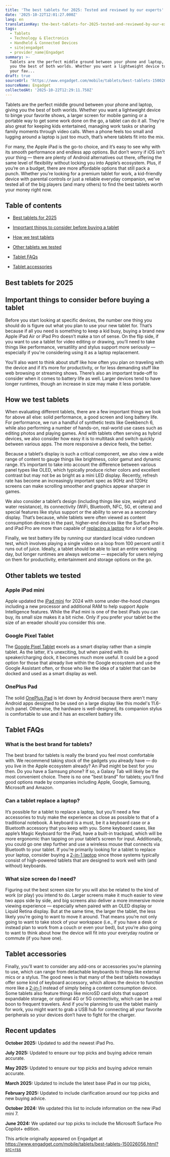 ```yaml
---
title: 'The best tablets for 2025: Tested and reviewed by our experts'
date: '2025-10-22T12:01:27.000Z'
lang: en
translationKey: the-best-tablets-for-2025-tested-and-reviewed-by-our-experts
tags:
  - Tablets
  - Technology & Electronics
  - Handheld & Connected Devices
  - site|engadget
  - provider_name|Engadget
summary: >-
  Tablets are the perfect middle ground between your phone and laptop, giving
  you the best of both worlds. Whether you want a lightweight device to binge
  your fav...
draft: true
sourceUrl: 'https://www.engadget.com/mobile/tablets/best-tablets-150026056.html?src=rss'
sourceName: Engadget
collectedAt: '2025-10-22T12:29:11.758Z'
---
```

Tablets are the perfect middle ground between your phone and laptop, giving you the best of both worlds. Whether you want a lightweight device to binge your favorite shows, a larger screen for mobile gaming or a portable way to get some work done on the go, a tablet can do it all. They’re also great for keeping kids entertained, managing work tasks or sharing family moments through video calls. When a phone feels too small and lugging around a laptop is just too much, that’s where tablets fit into the mix.  
  
For many, the Apple iPad is the go-to choice, and it’s easy to see why with its smooth performance and endless app options. But don’t worry if iOS isn’t your thing — there are plenty of Android alternatives out there, offering the same level of flexibility without locking you into Apple’s ecosystem. Plus, if you’re on a budget, there are more affordable options that still pack a punch. Whether you’re looking for a premium tablet for work, a kid-friendly device with parental controls or just a reliable everyday companion, we’ve tested all of the big players (and many others) to find the best tablets worth your money right now.

## Table of contents

*   [Best tablets for 2025](#jump-link-best-tablets-for-2025)
    
*   [Important things to consider before buying a tablet](#jump-link-important-things-to-consider-before-buying-a-tablet)
    
*   [How we test tablets](#jump-link-how-we-test-tablets)
    
*   [Other tablets we tested](#jump-link-other-tablets-we-tested)
    
*   [Tablet FAQs](#jump-link-tablet-faqs)
    
*   [Tablet accessories](#jump-link-tablet-accessories)
    

## Best tablets for 2025

## Important things to consider before buying a tablet

Before you start looking at specific devices, the number one thing you should do is figure out what you plan to use your new tablet for. That’s because if all you need is something to keep a kid busy, buying a brand new Apple iPad Air or iPad Pro doesn’t make a ton of sense. On the flip side, if you want to use a tablet for video editing or drawing, you’ll need to take things like performance, versatility and stylus support more seriously — especially if you're considering using it as a laptop replacement.

You’ll also want to think about stuff like how often you plan on traveling with the device and if it’s more for productivity, or for less demanding stuff like web browsing or streaming shows. There’s also an important trade-off to consider when it comes to battery life as well. Larger devices tend to have longer runtimes, though an increase in size may make it less portable.

## How we test tablets

When evaluating different tablets, there are a few important things we look for above all else: solid performance, a good screen and long battery life. For performance, we run a handful of synthetic tests like Geekbench 6, while also performing a number of hands-on, real-world use cases such as editing photos and playing games. And with tablets often serving as hybrid devices, we also consider how easy it is to multitask and switch quickly between various apps. The more responsive a device feels, the better.

Because a tablet’s display is such a critical component, we also view a wide range of content to gauge things like brightness, color gamut and dynamic range. It’s important to take into account the difference between various panel types like OLED, which typically produce richer colors and excellent contrast but may not be as bright as a mini LED display. Recently, refresh rate has become an increasingly important spec as 90Hz and 120Hz screens can make scrolling smoother and graphics appear sharper in games.

We also consider a tablet’s design (including things like size, weight and water resistance), its connectivity (WiFi, Bluetooth, NFC, 5G, et cetera) and special features like stylus support or the ability to serve as a secondary display. That’s because, while tablets were often viewed as content consumption devices in the past, higher-end devices like the Surface Pro and iPad Pro are more than capable of [replacing a laptop](https://www.engadget.com/the-best-2-in-1-laptops-for-2023-155052641.html) for a lot of people.

Finally, we test battery life by running our standard local video rundown test, which involves playing a single video on a loop from 100 percent until it runs out of juice. Ideally, a tablet should be able to last an entire working day, but longer runtimes are always welcome — especially for users relying on them for productivity, entertainment and storage options on the go.

## Other tablets we tested

### Apple iPad mini

Apple updated the [iPad mini](https://www.engadget.com/mobile/tablets/ipad-mini-7-review-safe-boring-and-everything-i-want-in-a-small-tablet-130039378.html) for 2024 with some under-the-hood changes including a new processor and additional RAM to help support Apple Intelligence features. While the iPad mini is one of the best iPads you can buy, its small size makes it a bit niche. Only if you prefer your tablet be the size of an ereader should you consider this one.

### Google Pixel Tablet

The [Google Pixel Tablet](https://www.engadget.com/google-pixel-tablet-review-clever-accessories-transform-an-unexciting-tablet-070147119.html) excels as a smart display rather than a simple tablet. As the latter, it's unexciting, but when paired with its speaker/charging dock, it becomes much more useful. It could be a good option for those that already live within the Google ecosystem and use the Google Assistant often, or those who like the idea of a tablet that can be docked and used as a smart display as well.

### OnePlus Pad

The solid [OnePlus Pad](https://www.engadget.com/oneplus-pad-review-solid-hardware-thats-let-down-by-android-130039695.html) is let down by Android because there aren't many Android apps designed to be used on a large display like this model's 11.6-inch panel. Otherwise, the hardware is well-designed, its companion stylus is comfortable to use and it has an excellent battery life.

## Tablet FAQs

### What is the best brand for tablets?

The best brand for tablets is really the brand you feel most comfortable with. We recommend taking stock of the gadgets you already have — do you live in the Apple ecosystem already? An iPad might be best for you then. Do you have a Samsung phone? If so, a Galaxy Tab will likely be the most convenient choice. There is no one "best brand" for tablets; you’ll find good options made by companies including Apple, Google, Samsung, Microsoft and Amazon.

### Can a tablet replace a laptop?

It’s possible for a tablet to replace a laptop, but you’ll need a few accessories to truly make the experience as close as possible to that of a traditional notebook. A keyboard is a must, be it a keyboard case or a Bluetooth accessory that you keep with you. Some keyboard cases, like apple’s Magic Keyboard for the iPad, have a built-in trackpad, which will be more ergonomic than tapping on your tablet’s screen for input. Additionally, you could go one step further and use a wireless mouse that connects via Bluetooth to your tablet. If you’re primarily looking for a tablet to replace your laptop, consider buying a [2-in-1 laptop](https://www.engadget.com/the-best-2-in-1-laptops-for-2023-155052641.html) since those systems typically consist of high-powered tablets that are designed to work well with (and without) keyboards.

### What size screen do I need?

Figuring out the best screen size for you will also be related to the kind of work (or play) you intend to do. Larger screens make it much easier to view two apps side by side, and big screens also deliver a more immersive movie viewing experience — especially when paired with an OLED display or Liquid Retina display. But at the same time, the larger the tablet, the less likely you’re going to want to move it around. That means you’re not only going to want to take stock of your workspace (i.e., if you have a desk or instead plan to work from a couch or even your bed), but you’re also going to want to think about how the device will fit into your everyday routine or commute (if you have one).

## Tablet accessories

Finally, you’ll want to consider any add-ons or accessories you’re planning to use, which can range from detachable keyboards to things like external mics or a stylus. The good news is that many of the best tablets nowadays offer some kind of keyboard accessory, which allows the device to function more like a [2-in-1](https://www.engadget.com/best-2-in-1-laptops-173038508.html) instead of simply being a content consumption device. Some tablets also feature things like microSD card slots that support expandable storage, or optional 4G or 5G connectivity, which can be a real boon to frequent travelers. And if you’re planning to use the tablet mainly for work, you might want to grab a USB hub for connecting all your favorite peripherals so your devices don’t have to fight for the charger.

## Recent updates

**October 2025:** Updated to add the newest iPad Pro.

**July 2025:** Updated to ensure our top picks and buying advice remain accurate.

**May 2025:** Updated to ensure our top picks and buying advice remain accurate.

**March 2025:** Updated to include the latest base iPad in our top picks,

**February 2025:** Updated to include clarification around our top picks and new buying advice.

**October 2024:** We updated this list to include information on the new iPad mini 7.

**June 2024:** We updated our top picks to include the Microsoft Surface Pro Copilot+ edition.

This article originally appeared on Engadget at https://www.engadget.com/mobile/tablets/best-tablets-150026056.html?src=rss
